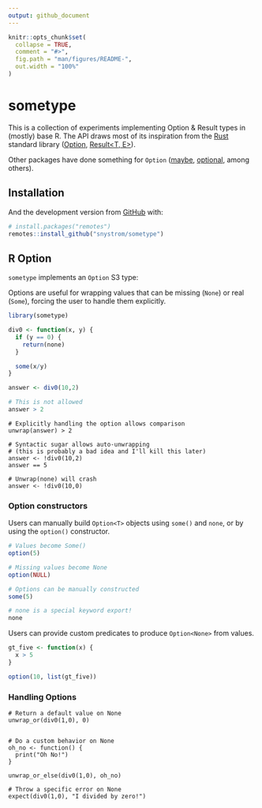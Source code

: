 ```yaml
---
output: github_document
---
```


<!-- README.md is generated from README.Rmd. Please edit that file -->

```r
knitr::opts_chunk$set(
  collapse = TRUE,
  comment = "#>",
  fig.path = "man/figures/README-",
  out.width = "100%"
)
```
# sometype

<!-- badges: start -->
<!-- badges: end -->

This is a collection of experiments implementing Option & Result types in (mostly) base R. The API draws most of its inspiration from the [Rust](https://www.rust-lang.org/) standard library ([Option<T>](https://doc.rust-lang.org/std/option/), [Result<T, E>](https://doc.rust-lang.org/std/result/)). 

Other packages have done something for `Option` ([maybe](https://cran.r-project.org/package=maybe), [optional](https://cran.r-project.org/package=optional), among others).

## Installation

And the development version from [GitHub](https://github.com/) with:

``` r
# install.packages("remotes")
remotes::install_github("snystrom/sometype")
```

## R Option<T>

`sometype` implements an `Option` S3 type:

Options are useful for wrapping values that can be missing (`None`) or real (`Some`), forcing the user to handle them explicitly.

```r
library(sometype)

div0 <- function(x, y) {
  if (y == 0) {
    return(none)
  } 

  some(x/y)
}

answer <- div0(10,2)

# This is not allowed
answer > 2
```

```
# Explicitly handling the option allows comparison
unwrap(answer) > 2
```

```
# Syntactic sugar allows auto-unwrapping 
# (this is probably a bad idea and I'll kill this later)
answer <- !div0(10,2)
answer == 5
```

```
# Unwrap(none) will crash
answer <- !div0(10,0)
```

### Option<T> constructors

Users can manually build `Option<T>` objects using `some()` and `none`, or by using the `option()` constructor.

```r
# Values become Some()
option(5)
```

```r
# Missing values become None
option(NULL)
```

```r
# Options can be manually constructed
some(5) 
```

```r
# none is a special keyword export!
none
```

Users can provide custom predicates to produce `Option<None>` from values.
```r
gt_five <- function(x) {
  x > 5
}

option(10, list(gt_five))
```

### Handling Options

```
# Return a default value on None
unwrap_or(div0(1,0), 0)


# Do a custom behavior on None
oh_no <- function() {
  print("Oh No!")
}

unwrap_or_else(div0(1,0), oh_no)

# Throw a specific error on None
expect(div0(1,0), "I divided by zero!")
```
